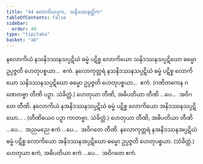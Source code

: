 ```yaml
---
title: "44 လောကိယဒုက, သနိဒဿနတ္တိက"
tableOfContents: false
sidebar:
  order: 40
type: "tipitaka"
basket: "ab"
---
```



<DynamicBreadcrumb />

<Division number="92">

<Paragraph number="235">
နလောကိယံ နသနိဒဿနသပ္ပဋိဃံ ဓမ္မံ ပဋိစ္စ လောကိယော သနိဒဿနသပ္ပဋိဃော ဓမ္မော ဥပ္ပဇ္ဇတိ ဟေတုပစ္စယာ…  ဧကံ.
</Paragraph>

<Paragraph number="236">
နလောကုတ္တရံ နသနိဒဿနသပ္ပဋိဃံ ဓမ္မံ ပဋိစ္စ လောကိယော သနိဒဿနသပ္ပဋိဃော ဓမ္မော ဥပ္ပဇ္ဇတိ ဟေတုပစ္စယာ…  ဧကံ.
</Paragraph>

<Paragraph number="237">
(ဂဏိတကေန ဂဏေတဗ္ဗာ တီဏိ ပဉှာ. သံခိတ္တံ.) ဟေတုယာ တီဏိ, အဓိပတိယာ တီဏိ …ပေ…  အဝိဂတေ တီဏိ.
</Paragraph>

<Paragraph number="238">
နလောကိယံ နအနိဒဿနသပ္ပဋိဃံ ဓမ္မံ ပဋိစ္စ လောကိယော အနိဒဿနသပ္ပဋိဃော… . (တီဏိယေဝ ပဉှာ ကာတဗ္ဗာ. သံခိတ္တံ.) ဟေတုယာ တီဏိ, အဓိပတိယာ တီဏိ …ပေ…  အညမညေ ဧကံ …ပေ…  အဝိဂတေ တီဏိ.
</Paragraph>

<Paragraph number="239">
နလောကုတ္တရံ နအနိဒဿနအပ္ပဋိဃံ ဓမ္မံ ပဋိစ္စ လောကိယော အနိဒဿနအပ္ပဋိဃော ဓမ္မော ဥပ္ပဇ္ဇတိ ဟေတုပစ္စယာ. (သံခိတ္တံ.) ဟေတုယာ ဧကံ, အဓိပတိယာ ဧကံ …ပေ…  အဝိဂတေ ဧကံ.
</Paragraph>
</Division>